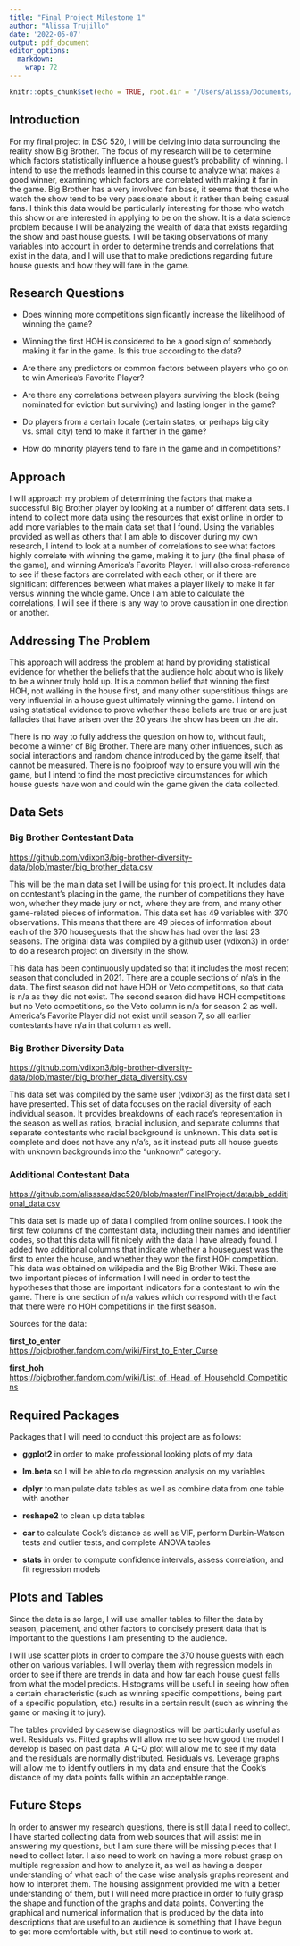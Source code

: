```yaml
---
title: "Final Project Milestone 1"
author: "Alissa Trujillo"
date: '2022-05-07'
output: pdf_document
editor_options: 
  markdown: 
    wrap: 72
---
```


```r
knitr::opts_chunk$set(echo = TRUE, root.dir = "/Users/alissa/Documents/Grad/DSC 520/dsc520")
```

## Introduction

For my final project in DSC 520, I will be delving into data surrounding
the reality show Big Brother. The focus of my research will be to
determine which factors statistically influence a house guest's
probability of winning. I intend to use the methods learned in this
course to analyze what makes a good winner, examining which factors are
correlated with making it far in the game. Big Brother has a very
involved fan base, it seems that those who watch the show tend to be
very passionate about it rather than being casual fans. I think this
data would be particularly interesting for those who watch this show or
are interested in applying to be on the show. It is a data science
problem because I will be analyzing the wealth of data that exists
regarding the show and past house guests. I will be taking observations
of many variables into account in order to determine trends and
correlations that exist in the data, and I will use that to make
predictions regarding future house guests and how they will fare in the
game.

## Research Questions

-   Does winning more competitions significantly increase the likelihood
    of winning the game?

-   Winning the first HOH is considered to be a good sign of somebody
    making it far in the game. Is this true according to the data?

-   Are there any predictors or common factors between players who go on
    to win America's Favorite Player?

-   Are there any correlations between players surviving the block
    (being nominated for eviction but surviving) and lasting longer in
    the game?

-   Do players from a certain locale (certain states, or perhaps big
    city vs. small city) tend to make it farther in the game?

-   How do minority players tend to fare in the game and in
    competitions?

## Approach

I will approach my problem of determining the factors that make a
successful Big Brother player by looking at a number of different data
sets. I intend to collect more data using the resources that exist
online in order to add more variables to the main data set that I found.
Using the variables provided as well as others that I am able to
discover during my own research, I intend to look at a number of
correlations to see what factors highly correlate with winning the game,
making it to jury (the final phase of the game), and winning America's
Favorite Player. I will also cross-reference to see if these factors are
correlated with each other, or if there are significant differences
between what makes a player likely to make it far versus winning the
whole game. Once I am able to calculate the correlations, I will see if
there is any way to prove causation in one direction or another.

## Addressing The Problem

This approach will address the problem at hand by providing statistical
evidence for whether the beliefs that the audience hold about who is
likely to be a winner truly hold up. It is a common belief that winning
the first HOH, not walking in the house first, and many other
superstitious things are very influential in a house guest ultimately
winning the game. I intend on using statistical evidence to prove
whether these beliefs are true or are just fallacies that have arisen
over the 20 years the show has been on the air.

There is no way to fully address the question on how to, without fault,
become a winner of Big Brother. There are many other influences, such as
social interactions and random chance introduced by the game itself,
that cannot be measured. There is no foolproof way to ensure you will
win the game, but I intend to find the most predictive circumstances for
which house guests have won and could win the game given the data
collected.

## Data Sets

### Big Brother Contestant Data

<https://github.com/vdixon3/big-brother-diversity-data/blob/master/big_brother_data.csv>

This will be the main data set I will be using for this project. It
includes data on contestant's placing in the game, the number of
competitions they have won, whether they made jury or not, where they
are from, and many other game-related pieces of information. This data
set has 49 variables with 370 observations. This means that there are 49
pieces of information about each of the 370 houseguests that the show
has had over the last 23 seasons. The original data was compiled by a
github user (vdixon3) in order to do a research project on diversity in
the show.

This data has been continuously updated so that it includes the most
recent season that concluded in 2021. There are a couple sections of
n/a's in the data. The first season did not have HOH or Veto
competitions, so that data is n/a as they did not exist. The second
season did have HOH competitions but no Veto competitions, so the Veto
column is n/a for season 2 as well. America's Favorite Player did not
exist until season 7, so all earlier contestants have n/a in that column
as well.

### Big Brother Diversity Data

<https://github.com/vdixon3/big-brother-diversity-data/blob/master/big_brother_data_diversity.csv>

This data set was compiled by the same user (vdixon3) as the first data
set I have presented. This set of data focuses on the racial diversity
of each individual season. It provides breakdowns of each race's
representation in the season as well as ratios, biracial inclusion, and
separate columns that separate contestants who racial background is
unknown. This data set is complete and does not have any n/a's, as it
instead puts all house guests with unknown backgrounds into the
"unknown" category.

### Additional Contestant Data

<https://github.com/alisssaa/dsc520/blob/master/FinalProject/data/bb_additional_data.csv>

This data set is made up of data I compiled from online sources. I took
the first few columns of the contestant data, including their names and
identifier codes, so that this data will fit nicely with the data I have
already found. I added two additional columns that indicate whether a
houseguest was the first to enter the house, and whether they won the
first HOH competition. This data was obtained on wikipedia and the Big
Brother Wiki. These are two important pieces of information I will need
in order to test the hypotheses that those are important indicators for
a contestant to win the game. There is one section of n/a values which
correspond with the fact that there were no HOH competitions in the
first season.

Sources for the data:

**first_to_enter**\
<https://bigbrother.fandom.com/wiki/First_to_Enter_Curse>

**first_hoh**\
<https://bigbrother.fandom.com/wiki/List_of_Head_of_Household_Competitions>

## Required Packages

Packages that I will need to conduct this project are as follows:

-   **ggplot2** in order to make professional looking plots of my data

-   **lm.beta** so I will be able to do regression analysis on my
    variables

-   **dplyr** to manipulate data tables as well as combine data from one
    table with another

-   **reshape2** to clean up data tables

-   **car** to calculate Cook's distance as well as VIF,
    perform Durbin-Watson tests and outlier tests, and complete ANOVA
    tables

-   **stats** in order to compute confidence intervals, assess
    correlation, and fit regression models

## Plots and Tables

Since the data is so large, I will use smaller tables to filter the data
by season, placement, and other factors to concisely present data that
is important to the questions I am presenting to the audience.

I will use scatter plots in order to compare the 370 house guests with
each other on various variables. I will overlay them with regression
models in order to see if there are trends in data and how far each
house guest falls from what the model predicts. Histograms will be
useful in seeing how often a certain characteristic (such as winning
specific competitions, being part of a specific population, etc.)
results in a certain result (such as winning the game or making it to
jury). 

The tables provided by casewise diagnostics will be particularly
useful as well. Residuals vs. Fitted graphs will allow me to see how
good the model I develop is based on past data. A Q-Q plot will allow me
to see if my data and the residuals are normally distributed. Residuals
vs. Leverage graphs will allow me to identify outliers in my data and
ensure that the Cook's distance of my data points falls within an
acceptable range.

## Future Steps

In order to answer my research questions, there is still data I need to
collect. I have started collecting data from web sources that will
assist me in answering my questions, but I am sure there will be missing
pieces that I need to collect later. I also need to work on having a
more robust grasp on multiple regression and how to analyze it, as well
as having a deeper understanding of what each of the case wise analysis
graphs represent and how to interpret them. The housing assignment
provided me with a better understanding of them, but I will need more
practice in order to fully grasp the shape and function of the graphs
and data points. Converting the graphical and numerical information that is produced by the data into descriptions that are useful to an audience is something that I have begun to get more comfortable with, but still need to continue to work at.
